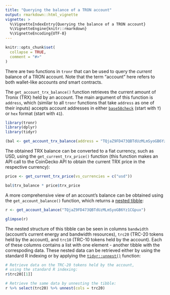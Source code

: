 ```yaml
---
title: "Querying the balance of a TRON account"
output: rmarkdown::html_vignette
vignette: >
  %\VignetteIndexEntry{Querying the balance of a TRON account}
  %\VignetteEngine{knitr::rmarkdown}
  %\VignetteEncoding{UTF-8}
---
```


```r
knitr::opts_chunk$set(
  collapse = TRUE,
  comment = "#>"
)
```

There are two functions in `tronr` that can be used to query the *current* balance of a TRON account. Note that the term "account" here refers to both wallet-like accounts *and* smart contracts.

The `get_account_trx_balance()` function retrieves the current amount of Tronix (TRX) held by an account. The main argument of this function is `address`, which (similar to all `tronr` functions that take `address` as one of their inputs) accepts account addresses in either [`base58check`](https://bitcoin.stackexchange.com/questions/75527/eli5-what-is-base58check-encoding) (start with `T`) or `hex` format (start with `41`).

```r
library(tronr)
library(dplyr)
library(tidyr)

(bal <- get_account_trx_balance(address = "TQjaZ9FD473QBTdUzMLmSyoGB6Yz1CGpux"))
```

The obtained TRX balance can be converted to a fiat currency, such as USD, using the `get_current_trx_price()` function (this function makes an API call to the CoinGecko API to obtain the current TRX price in the respective currency):

```r
price <- get_current_trx_price(vs_currencies = c("usd"))

bal$trx_balance * price$trx_price
```

A more comprehensive view of an account's balance can be obtained using the `get_account_balance()` function, which returns a [nested tibble](https://tidyr.tidyverse.org/articles/nest.html "An overview of nested data"):

```r

r <- get_account_balance("TQjaZ9FD473QBTdUzMLmSyoGB6Yz1CGpux")

glimpse(r)
```

The nested structure of this tibble can be seen in columns `bandwidth` (account's current energy and bandwidth resources), `trc20` (TRC-20 tokens held by the account), and `trc10` (TRC-10 tokens held by the account). Each of these columns contains a list with one element - another tibble with the correspoding data. These nested data can be retrieved either by using the standard R indexing or by applying the [`tidyr::unnest()`](https://tidyr.tidyverse.org/reference/nest.html "Unnesting the nested tibbles") function:

```r
# Retrieve data on the TRC-20 tokens held by the account,
# using the standard R indexing:
r$trc20[[1]]

# Retrieve the same data by unnesting the tibble:
r %>% select(trc20) %>% unnest(cols = trc20)
```
